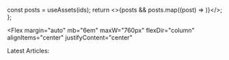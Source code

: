 
  const posts = useAssets(ids);
  return <>{posts && posts.map((post) => <PostItem post={post} />)}</>;
};

<Flex
  margin="auto"
  mb="6em"
  maxW="760px"
  flexDir="column"
  alignItems="center"
  justifyContent="center"
></Flex>
<PageTitle fontSize="2em">Latest Articles:</PageTitle>
<Box>
  <ActiveProjects ids={props.context.index.post} />
</Box>
